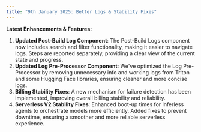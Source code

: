 ```yaml
---
title: "9th January 2025: Better Logs & Stability Fixes"
---
```


**Latest Enhancements & Features:**
1. **Updated Post-Build Log Component**: The Post-Build Logs component now includes search and filter functionality, making it easier to navigate logs. Steps are reported separately, providing a clear view of the current state and progress.
2. **Updated Log Pre-Processor Component**: We've optimized the Log Pre-Processor by removing unnecessary info and working logs from Triton and some Hugging Face libraries, ensuring cleaner and more concise logs.
3. **Billing Stability Fixes**: A new mechanism for failure detection has been implemented, improving overall billing stability and reliability.
4. **Serverless V2 Stability Fixes**: Enhanced boot-up times for Inferless agents to orchestrate models more efficiently. Added fixes to prevent downtime, ensuring a smoother and more reliable serverless experience.
